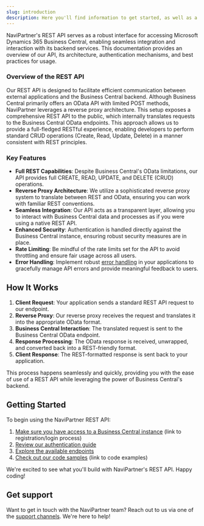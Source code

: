 ---
slug: introduction
description: Here you'll find information to get started, as well as a sample API Reference generated by Fern from an OpenAPI specification file.
---

NaviPartner's REST API serves as a robust interface for accessing Microsoft Dynamics 365 Business Central, enabling seamless integration and 
interaction with its backend services. 
This documentation provides an overview of our API, its architecture, authentication mechanisms, and best practices for usage.

### Overview of the REST API
Our REST API is designed to facilitate efficient communication between external applications and the Business Central backend. 
Although Business Central primarily offers an OData API with limited POST methods, NaviPartner leverages a reverse proxy architecture. 
This setup exposes a comprehensive REST API to the public, which internally translates requests to the Business Central OData endpoints. 
This approach allows us to provide a full-fledged RESTful experience, enabling developers to perform standard CRUD operations (Create, Read, Update, Delete) 
in a manner consistent with REST principles.

### Key Features

- **Full REST Capabilities**: Despite Business Central's OData limitations, our API provides full CREATE, READ, UPDATE, and DELETE (CRUD) operations.
- **Reverse Proxy Architecture**: We utilize a sophisticated reverse proxy system to translate between REST and OData, ensuring you can work with familiar REST conventions.
- **Seamless Integration**: Our API acts as a transparent layer, allowing you to interact with Business Central data and processes as if you were using a native REST API.
- **Enhanced Security**: Authentication is handled directly against the Business Central instance, ensuring robust security measures are in place.
- **Rate Limiting**: Be mindful of the rate limits set for the API to avoid throttling and ensure fair usage across all users.
- **Error Handling**: Implement robust [error handling](./errors.mdx) in your applications to gracefully manage API errors and provide meaningful feedback to users.

## How It Works

1. **Client Request**: Your application sends a standard REST API request to our endpoint.
2. **Reverse Proxy**: Our reverse proxy receives the request and translates it into the appropriate OData format.
3. **Business Central Interaction**: The translated request is sent to the Business Central OData endpoint.
4. **Response Processing**: The OData response is received, unwrapped, and converted back into a REST-friendly format.
5. **Client Response**: The REST-formatted response is sent back to your application.

This process happens seamlessly and quickly, providing you with the ease of use of a REST API while leveraging the power of Business Central's backend.

## Getting Started

To begin using the NaviPartner REST API:

1. [Make sure you have access to a Business Central instance](#) (link to registration/login process)
2. [Review our authentication guide](./auth.mdx)
3. [Explore the available endpoints](/api-reference)
4. [Check out our code samples](#) (link to code examples)

We're excited to see what you'll build with NaviPartner's REST API. Happy coding!

<Cards>
  <Card title="API Reference" icon="fa-solid fa-code" href="/api-reference" />
  <Card
    title="Knowledge Center"
    icon="fa-solid fa-signal"
    href="https://www.navipartner.com/knowledge-center"
  />
  <Card
    title="Support"
    icon="fa-solid fa-headset"
    href="https://www.navipartner.com/support/"
  />
</Cards>

## Get support

Want to get in touch with the NaviPartner team? Reach out to us via one of the [support channels](https://www.navipartner.com/support/). We're here to help!